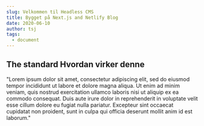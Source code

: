 ```yaml
---
slug: Velkommen til Headless CMS
title: Bygget på Next.js and Netlify Blog
date: 2020-06-10
author: tsj
tags:
  - document
---
```

## The standard Hvordan virker denne

"Lorem ipsum dolor sit amet, consectetur adipiscing elit, sed do eiusmod tempor incididunt ut labore et dolore magna aliqua. Ut enim ad minim veniam, quis nostrud exercitation ullamco laboris nisi ut aliquip ex ea commodo consequat. Duis aute irure dolor in reprehenderit in voluptate velit esse cillum dolore eu fugiat nulla pariatur. Excepteur sint occaecat cupidatat non proident, sunt in culpa qui officia deserunt mollit anim id est laborum."
